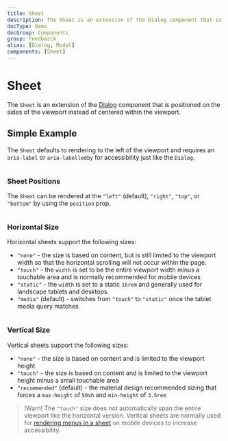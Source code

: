 ```yaml
---
title: Sheet
description: The Sheet is an extension of the Dialog component that is positioned on the sides of the viewport instead of centered within the viewport.
docType: Demo
docGroup: Components
group: Feedbazck
alias: [Dialog, Modal]
components: [Sheet]
---
```


# Sheet

The `Sheet` is an extension of the [Dialog](/components/dialog) component that
is positioned on the sides of the viewport instead of centered within the
viewport.

## Simple Example

The `Sheet` defaults to rendering to the left of the viewport and requires an
`aria-label` or `aria-labelledby` for accessibility just like the `Dialog`.

```demo source="./SimpleExample.tsx"

```

### Sheet Positions

The `Sheet` can be rendered at the `"left"` (default), `"right"`, `"top"`, or
`"bottom"` by using the `position` prop.

```demo source="./SheetPositionsExample.tsx"

```

### Horizontal Size

Horizontal sheets support the following sizes:

- `"none"` - the size is based on content, but is still limited to the viewport
  width so that the horizontal scrolling will not occur within the page.
- `"touch"` - the `width` is set to be the entire viewport width minus a
  touchable area and is normally recommended for mobile devices
- `"static"` - the `width` is set to a static `16rem` and generally used for
  landscape tablets and desktops.
- `"media"` (default) - switches from `"touch"` to `"static"` once the tablet
  media query matches

```demo source="./HorizontalSizeExample.tsx"

```

### Vertical Size

Vertical sheets support the following sizes:

- `"none"` - the size is based on content and is limited to the viewport
  height
- `"touch"` - the size is based on content and is limited to the viewport
  height minus a small touchable area
- `"recommended"` (default) - the material design recommended sizing that
  forces a `max-height` of `50vh` and `min-height` of `3.5rem`

> !Warn! The `"touch"` size does not automatically span the entire viewport
> like the horizontal version. Vertical sheets are normally used for
> [rendering menus in a sheet](/components/menu#rendering-in-a-sheet) on mobile
> devices to increase accessibility.

```demo source="./VerticalSizeExample.tsx"

```
